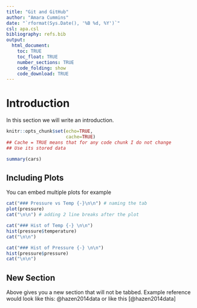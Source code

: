 ```yaml
---
title: "Git and GitHub"
author: "Amara Cummins"
date: "`rformat(Sys.Date(), '%B %d, %Y')`"
csl: apa.csl
bibliography: refs.bib
output: 
  html_document:
    toc: TRUE
    toc_float: TRUE
    number_sections: TRUE
    code_folding: show
    code_download: TRUE
---
```


# Introduction
In this section we will write an introduction.

```r
knitr::opts_chunk$set(echo=TRUE,
                      cache=TRUE)
## Cache = TRUE means that for any code chunk I do not change 
## Use its stored data
```

```r
summary(cars)
```

## Including Plots{.tabset .tabset-fade .tabset-pills}

You can embed multiple plots for example

```r
cat("### Pressure vs Temp {-}\n\n") # naming the tab
plot(pressure) 
cat("\n\n") # adding 2 line breaks after the plot

cat("### Hist of Temp {-} \n\n")
hist(pressure$temperature)
cat("\n\n")

cat("### Hist of Pressure {-} \n\n")
hist(pressure$pressure)
cat("\n\n")
```

## New Section
Above gives you a new section that will not be tabbed. Example reference would look like this: @hazen2014data or like this [@hazen2014data]







